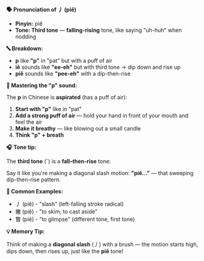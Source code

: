 **🗣️ Pronunciation of 丿 (piě)**

- **Pinyin:** piě
- **Tone: Third tone** — **falling-rising** tone, like saying "uh-huh" when nodding

**🔤 Breakdown:**

- **p** like **"p"** in "pat" but with a puff of air
- **iě** sounds like **"ee-eh"** but with third tone → dip down and rise up
- **piě** sounds like **"pee-eh"** with a dip-then-rise

**🎯 Mastering the "p" sound:**

The **p** in Chinese is **aspirated** (has a puff of air):

1. **Start with "p"** like in "pat"
2. **Add a strong puff of air** — hold your hand in front of your mouth and feel the air
3. **Make it breathy** — like blowing out a small candle
4. **Think "p" + breath**

**🎧 Tone tip:**

The **third tone** (ˇ) is a **fall–then-rise** tone:

Say it like you're making a diagonal slash motion: **"piě..."** — that sweeping dip-then-rise
pattern.

**📝 Common Examples:**

- 丿 (piě) - "slash" (left-falling stroke radical)
- 撇 (piě) - "to skim; to cast aside"
- 瞥 (piē) - "to glimpse" (different tone, first tone)

**💡 Memory Tip:**

Think of making a **diagonal slash** (丿) with a brush — the motion starts high, dips down, then
rises up, just like the **piě** tone!
